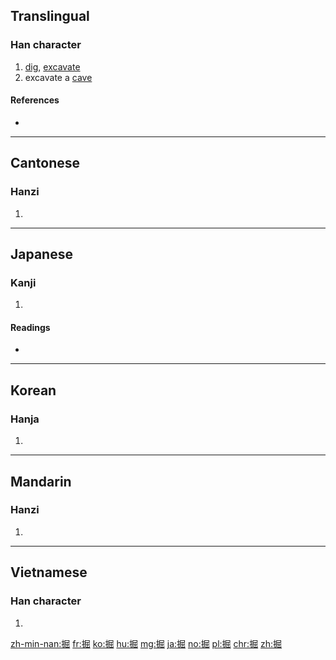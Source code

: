 {{also|撅}}
==Translingual==

===Han character===
{{Han char|rn=64|rad=手|as=08|sn=11|four=5707<sub>2</sub>|canj=手尸山山 (QSUU)|ids=⿰[[扌]][[屈]]}}

# [[dig]], [[excavate]]
# excavate a [[cave]]

====References====
* {{Han ref|kx=0438.020|dkj=12264|dj=0787.100|hdz=31909.020|uh=6398|ud=25496|bh=B1B8|bd=45496}}

----

==Cantonese==

===Hanzi===
{{yue-hanzi|jyut=gwat6|y=gwat6}}

# {{defn|lang=yue|sort=手08}}

----

==Japanese==

===Kanji===
{{ja-kanji|grade=c|rs=手08}}

# {{defn|lang=ja|sort=手08}}

====Readings====
* {{ja-readings|goon=[[ごち]] (gochi)|kanon=[[くつ]] (kutsu), [[けつ]] (ketsu)|kun=[[ほる]] (horu)}}

----

==Korean==

===Hanja===
{{ko-hanja|hangeul=[[굴]], [[궐]]|eumhun=|rv=gul, gwol|mr=kul, kwŏl|y=kwul, kwel}}

# {{defn|lang=ko|sort=手08}}

----

==Mandarin==

===Hanzi===
{{cmn-hanzi|pin=[[jué]] ([[jue2]])|wg=chüeh<sup>2</sup>}}

# {{defn|lang=cmn|sort=手08}}

----

==Vietnamese==

===Han character===
{{vi-hantu|[[quật]], [[oặt]], [[quặt]], [[quất]], [[quịt]], [[quát]], [[quạt]]|rs=手08}}

# {{defn|lang=vi|sort=手08}}

[[zh-min-nan:掘]]
[[fr:掘]]
[[ko:掘]]
[[hu:掘]]
[[mg:掘]]
[[ja:掘]]
[[no:掘]]
[[pl:掘]]
[[chr:掘]]
[[zh:掘]]